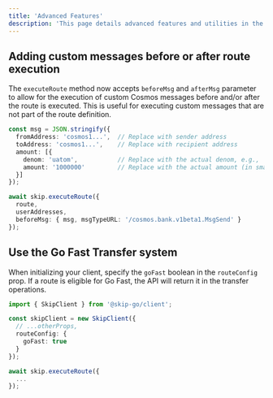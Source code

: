 ```yaml
---
title: 'Advanced Features'
description: 'This page details advanced features and utilities in the Skip Go client library.'
---
```


## Adding custom messages before or after route execution

The `executeRoute` method now accepts `beforeMsg` and `afterMsg`  parameter to allow for the execution of custom Cosmos messages before and/or after the route is executed. This is useful for executing custom messages that are not part of the route definition.


```typescript
const msg = JSON.stringify({
  fromAddress: 'cosmos1...',  // Replace with sender address
  toAddress: 'cosmos1...',    // Replace with recipient address
  amount: [{
    denom: 'uatom',           // Replace with the actual denom, e.g., 'uatom' for ATOM
    amount: '1000000'         // Replace with the actual amount (in smallest unit, e.g., micro-ATOM)
  }]
});

await skip.executeRoute({
  route,
  userAddresses,
  beforeMsg: { msg, msgTypeURL: '/cosmos.bank.v1beta1.MsgSend' }
});
```
## Use the Go Fast Transfer system

When initializing your client, specify the `goFast` boolean in the `routeConfig` prop. If a route is eligible for Go Fast, the API will return it in the transfer operations.

```typescript
import { SkipClient } from '@skip-go/client';

const skipClient = new SkipClient({
  // ...otherProps,
  routeConfig: {
    goFast: true
  }
});

await skip.executeRoute({
  ...
});
```
